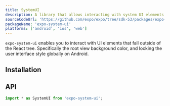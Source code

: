 ```yaml
---
title: SystemUI
description: A library that allows interacting with system UI elements.
sourceCodeUrl: 'https://github.com/expo/expo/tree/sdk-53/packages/expo-system-ui'
packageName: 'expo-system-ui'
platforms: ['android', 'ios', 'web']
---
```



`expo-system-ui` enables you to interact with UI elements that fall outside of the React tree. Specifically the root view background color, and locking the user interface style globally on Android.

## Installation

<APIInstallSection />

## API

```js
import * as SystemUI from 'expo-system-ui';
```

<APISection packageName="expo-system-ui" apiName="SystemUI" />
